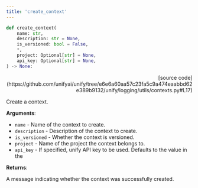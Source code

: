 ```yaml
---
title: 'create_context'
---
```


```python
def create_context(
    name: str,
    description: str = None,
    is_versioned: bool = False,
    *,
    project: Optional[str] = None,
    api_key: Optional[str] = None,
) -> None:
```

<p align="right">[source code](https://github.com/unifyai/unify/tree/e6e6a60aa57c23fa5c9a474eaabbd62e389b9132/unify/logging/utils/contexts.py#L17)</p>

Create a context.

**Arguments**:

- `name` - Name of the context to create.
- `description` - Description of the context to create.
- `is_versioned` - Whether the context is versioned.
- `project` - Name of the project the context belongs to.
- `api_key` - If specified, unify API key to be used. Defaults to the value in the



**Returns**:

A message indicating whether the context was successfully created.